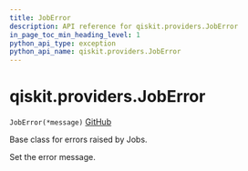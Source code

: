 ```yaml
---
title: JobError
description: API reference for qiskit.providers.JobError
in_page_toc_min_heading_level: 1
python_api_type: exception
python_api_name: qiskit.providers.JobError
---
```


# qiskit.providers.JobError

<span id="qiskit.providers.JobError" />

`JobError(*message)` [GitHub](https://github.com/qiskit/qiskit/tree/stable/0.19/qiskit/providers/exceptions.py "view source code")

Base class for errors raised by Jobs.

Set the error message.

